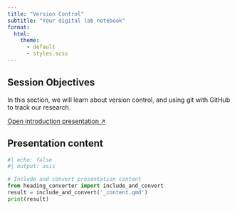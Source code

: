 ```yaml
---
title: "Version Control"
subtitle: "Your digital lab notebook"
format:
  html:
    theme:
      - default
      - styles.scss
---
```


:::{.callout-note}
## Session Objectives

In this section, we will learn about version control, and using git with GitHub to track our research.

:::


[Open introduction presentation ↗](presentation.qmd){.btn .btn-outline-primary .btn role="button" data-toggle="tooltip" title="Open presentation in a new tab" target="_blank"}

## Presentation content

```python
#| echo: false
#| output: asis

# Include and convert presentation content
from heading_converter import include_and_convert
result = include_and_convert('_content.qmd')
print(result)
```